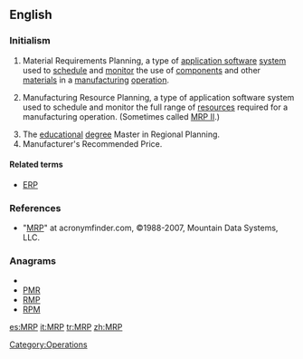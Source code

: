 ==English==

===Initialism===
{{infl|en|initialism}}

# {{computing|operations}} Material Requirements Planning, a type of [[application software]] [[system]] used to [[schedule]] and [[monitor]] the use of [[component]]s and other [[material]]s in a [[manufacturing]] [[operation]].
# {{computing|operations}} Manufacturing Resource Planning, a type of application software system used to schedule and monitor the full range of [[resources]] required for a manufacturing operation. (Sometimes called [[MRP II]].)
# The [[educational]] [[degree]] Master in Regional Planning.
# Manufacturer's Recommended Price.

====Related terms====
* {{sense|Manufacturing Resource Planning}} [[ERP]]

===References===
* "[http://www.acronymfinder.com/af-query.asp?Acronym=MRP&p=dict MRP]" at acronymfinder.com, ©1988-2007, Mountain Data Systems, LLC.

===Anagrams===
* {{alphagram|MRP}}
* [[PMR#English|PMR]]
* [[RMP#English|RMP]]
* [[RPM#English|RPM]]


[[Category:Operations]]

[[es:MRP]]
[[it:MRP]]
[[tr:MRP]]
[[zh:MRP]]